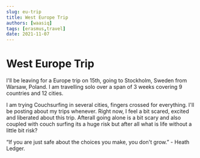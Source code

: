 ```yaml
---
slug: eu-trip
title: West Europe Trip
authors: [waasiq]
tags: [erasmus,travel]
date: 2021-11-07
---
```


# West Europe Trip

<p style = {{textAlign:"justify"}}>
I'll be leaving for a Europe trip on 15th, going to Stockholm, Sweden from Warsaw, Poland. I am travelling solo over a span of 3 weeks covering 9 countries and 12 cities. 

I am trying Couchsurfing in several cities, fingers crossed for everything. I'll be posting about my trips whenever. Right now, I feel a bit scared, excited and liberated about this trip. Afterall going alone is a bit scary and also coupled with couch surfing its a huge risk but after all what  is life without a little bit risk? 

“If you are just safe about the choices you make, you don't grow.” - Heath Ledger.
</p>